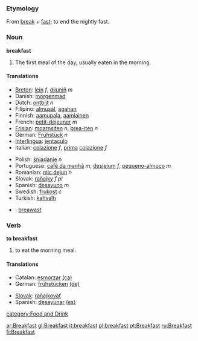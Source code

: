 ===Etymology===
From [[break]] + [[fast]]; to end the nightly fast.

===Noun===
'''breakfast'''

#The first meal of the day, usually eaten in the morning.

====Translations====
{{top}}
*[[Breton]]: [[lein]] ''f'', [[dijuniñ]] ''m''
*Danish: [[morgenmad]]
*Dutch: [[ontbijt]] ''n''
*Filipino: [[almusál]], [[agahan]]
*Finnish: [[aamupala]], [[aamiainen]]
*French: [[petit-déjeuner]] ''m''
*[[Frisian]]: [[moarnsiten]] ''n'', [[brea-iten]] ''n''
*German: [[Frühstück]] ''n''
*[[Interlingua]]: [[jentaculo]]
*Italian: [[colazione]] ''f'', [[prima]] [[colazione]] ''f''
{{mid}}
*Polish: [[śniadanie]] ''n''
*Portuguese: [[café da manhã]] ''m'', [[desjejum]] ''f'', [[pequeno-almoço]] ''m''
*Romanian: [[mic dejun]] ''n''
*Slovak: [[raňajky]] ''f pl''
*Spanish: [[desayuno]] ''m''
*Swedish: [[frukost]] ''c''
*Turkish: [[kahvaltı]]
*{{cy}}: [[breawast]]
{{bottom}}

===Verb===
'''to breakfast'''

# to eat the morning meal.

====Translations====
{{top}}
*Catalan: [[esmorzar]] [[:ca:esmorzar|(ca)]]
*German: [[frühstücken]] [[:de:frühstücken|(de)]]
{{mid}}
*[[Slovak]]: [[raňajkovať]]
*Spanish: [[desayunar]] [[:es:desayunar|(es)]]
{{bottom}}

[[category:Food and Drink]]

[[ar:Breakfast]]
[[gl:Breakfast]]
[[it:breakfast]]
[[pl:breakfast]]
[[pt:Breakfast]]
[[ru:Breakfast]]
[[fi:Breakfast]]